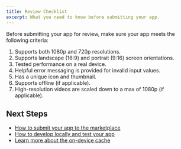 ```yaml
---
title: Review Checklist
excerpt: What you need to know before submitting your app.
---
```


Before submitting your app for review, make sure your app meets the following criteria:

1. Supports both 1080p and 720p resolutions.
2. Supports landscape (16:9) and portrait (9:16) screen orientations.
3. Tested performance on a real device.
4. Helpful error messaging is provided for invalid input values.
5. Has a unique icon and thumbnail.
6. Supports offline (if applicable).
7. High-resolution videos are scaled down to a max of 1080p (if applicable).

## Next Steps

- [How to submit your app to the marketplace](/docs/marketplace/how-to-submit)
- [How to develop locally and test your app](/docs/get-started/development)
- [Learn more about the on-device cache](/docs/core-concepts/offline-support)
